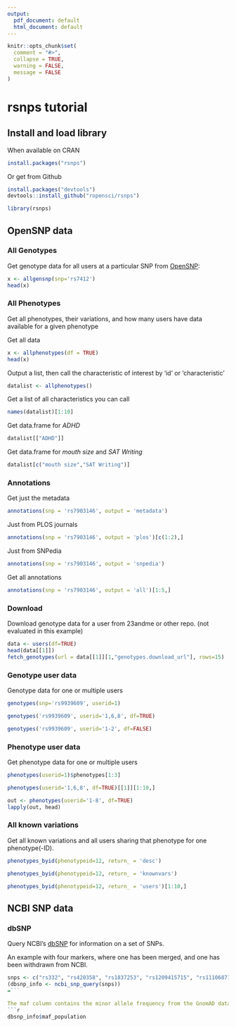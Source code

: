 ```yaml
---
output:
  pdf_document: default
  html_document: default
---
```

<!--
%\VignetteEngine{knitr::knitr}
%\VignetteIndexEntry{rsnps tutorial}
%\VignetteEncoding{UTF-8}
-->

```r
knitr::opts_chunk$set(
  comment = "#>",
  collapse = TRUE,
  warning = FALSE,
  message = FALSE
)
```

# rsnps tutorial

## Install and load library

When available on CRAN

```r
install.packages("rsnps")
```

Or get from Github

```r
install.packages("devtools")
devtools::install_github("ropensci/rsnps")
```


```r
library(rsnps)
```

## OpenSNP data

### All Genotypes

Get genotype data for all users at a particular SNP from [OpenSNP](https://opensnp.org):

```r
x <- allgensnp(snp='rs7412')
head(x)
```


### All Phenotypes

Get all phenotypes, their variations, and how many users have data available for a given phenotype

Get all data

```r
x <- allphenotypes(df = TRUE)
head(x)
```

Output a list, then call the characteristic of interest by 'id' or 'characteristic'

```r
datalist <- allphenotypes()
```

Get a list of all characteristics you can call

```r
names(datalist)[1:10]
```

Get data.frame for _ADHD_

```r
datalist[["ADHD"]]
```

Get data.frame for _mouth size_ and _SAT Writing_

```r
datalist[c("mouth size","SAT Writing")]
```

### Annotations

Get just the metadata

```r
annotations(snp = 'rs7903146', output = 'metadata')
```

Just from PLOS journals

```r
annotations(snp = 'rs7903146', output = 'plos')[c(1:2),]
```

Just from SNPedia

```r
annotations(snp = 'rs7903146', output = 'snpedia')
```

Get all annotations

```r
annotations(snp = 'rs7903146', output = 'all')[1:5,]
```

### Download

Download genotype data for a user from 23andme or other repo. (not evaluated in this example)

```r
data <- users(df=TRUE)
head(data[[1]])
fetch_genotypes(url = data[[1]][1,"genotypes.download_url"], rows=15)
```

### Genotype user data

Genotype data for one or multiple users

```r
genotypes(snp='rs9939609', userid=1)
```


```r
genotypes('rs9939609', userid='1,6,8', df=TRUE)
```


```r
genotypes('rs9939609', userid='1-2', df=FALSE)
```

### Phenotype user data

Get phenotype data for one or multiple users


```r
phenotypes(userid=1)$phenotypes[1:3]
```

```r
phenotypes(userid='1,6,8', df=TRUE)[[1]][1:10,]
```


```r
out <- phenotypes(userid='1-8', df=TRUE)
lapply(out, head)
```

### All known variations

Get all known variations and all users sharing that phenotype for one phenotype(-ID).

```r
phenotypes_byid(phenotypeid=12, return_ = 'desc')
```


```r
phenotypes_byid(phenotypeid=12, return_ = 'knownvars')
```


```r
phenotypes_byid(phenotypeid=12, return_ = 'users')[1:10,]
```


## NCBI SNP data

### dbSNP

Query NCBI's [dbSNP](https://www.ncbi.nlm.nih.gov/snp/) for information on a set of SNPs. 

An example with four markers, where one has been merged, and one has been withdrawn from NCBI.

```r
snps <- c("rs332", "rs420358", "rs1837253", "rs1209415715", "rs111068718")
(dbsnp_info <- ncbi_snp_query(snps))
=```

The maf column contains the minor allele frequency from the GnomAD database (if available). All population specific allele frequencies can be accessed through the column `maf_population` which returns a list.
```r
dbsnp_info$maf_population
```